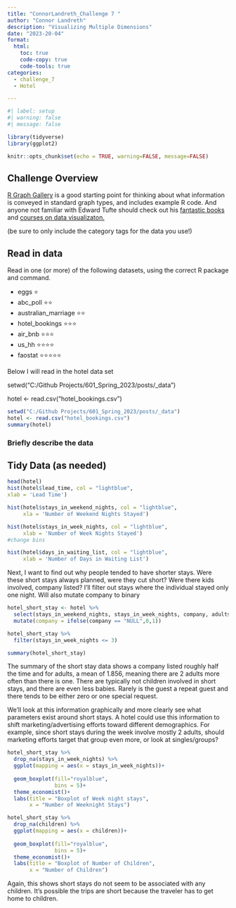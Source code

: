 ```yaml
---
title: "ConnorLandreth_Challenge 7 "
author: "Connor Landreth"
description: "Visualizing Multiple Dimensions"
date: "2023-20-04"
format:
  html:
    toc: true
    code-copy: true
    code-tools: true
categories:
  - challenge_7
  - Hotel

---
```


```r
#| label: setup
#| warning: false
#| message: false

library(tidyverse)
library(ggplot2)

knitr::opts_chunk$set(echo = TRUE, warning=FALSE, message=FALSE)
```

## Challenge Overview

[R Graph Gallery](https://r-graph-gallery.com/) is a good starting point for thinking about what information is conveyed in standard graph types, and includes example R code. And anyone not familiar with Edward Tufte should check out his [fantastic books](https://www.edwardtufte.com/tufte/books_vdqi) and [courses on data visualizaton.](https://www.edwardtufte.com/tufte/courses)

(be sure to only include the category tags for the data you use!)

## Read in data

Read in one (or more) of the following datasets, using the correct R package and command.

  - eggs ⭐
  - abc_poll ⭐⭐
  - australian_marriage ⭐⭐
  - hotel_bookings ⭐⭐⭐
  - air_bnb  ⭐⭐⭐
  - us_hh ⭐⭐⭐⭐
  - faostat ⭐⭐⭐⭐⭐
  
  Below I will read in the hotel data set
  
setwd("C:/Github Projects/601_Spring_2023/posts/_data")

hotel <- read.csv("hotel_bookings.csv")


```r
setwd("C:/Github Projects/601_Spring_2023/posts/_data")
hotel <- read.csv("hotel_bookings.csv")
summary(hotel)
```

### Briefly describe the data

## Tidy Data (as needed)


```r
head(hotel)
hist(hotel$lead_time, col = "lightblue",
xlab = 'Lead Time')

```



```r
hist(hotel$stays_in_weekend_nights, col = "lightblue",
     xla = 'Number of Weekend Nights Stayed')
```

```r
hist(hotel$stays_in_week_nights, col = "lightblue",
     xlab = 'Number of Week Nights Stayed')
#change bins

```

```r
hist(hotel$days_in_waiting_list, col = "lightblue",
     xlab = 'Number of Days in Waiting List')

```

Next, I want to find out why people tended to have shorter stays. Were these short stays always planned, were they cut short? Were there kids involved, company listed? I'll filter out stays where the individual stayed only one night. Will also mutate company to binary
```r
hotel_short_stay <- hotel %>% 
  select(stays_in_weekend_nights, stays_in_week_nights, company, adults, children, babies, is_repeated_guest, total_of_special_requests) %>% 
  mutate(company = ifelse(company == "NULL",0,1))
```

```r
hotel_short_stay %>% 
  filter(stays_in_week_nights <= 3)

```
```r
summary(hotel_short_stay)
```
The summary of the short stay data shows a company listed roughly half the time and for adults, a mean of 1.856, meaning there are 2 adults more often than there is one. There are typically not children involved in short stays, and there are even less babies. Rarely is the guest a repeat guest and there tends to be either zero or one special request. 

We'll look at this information graphically and more clearly see what parameters exist around short stays. A hotel could use this information to shift marketing/advertising efforts toward different demographics. For example, since short stays during the week involve mostly 2 adults, should marketing efforts target that group even more, or look at singles/groups?

```r
hotel_short_stay %>% 
  drop_na(stays_in_week_nights) %>% 
  ggplot(mapping = aes(x = stays_in_week_nights))+
  
  geom_boxplot(fill="royalblue",
               bins = 5)+
  theme_economist()+
  labs(title = "Boxplot of Week night stays",
       x = "Number of Weeknight Stays")
```

```r
hotel_short_stay %>% 
  drop_na(children) %>% 
  ggplot(mapping = aes(x = children))+
  
  geom_boxplot(fill="royalblue",
               bins = 5)+
  theme_economist()+
  labs(title = "Boxplot of Number of Children",
       x = "Number of Children")
```
Again, this shows short stays do not seem to be associated with any children. It's possible the trips are short because the traveler has to get home to children.





